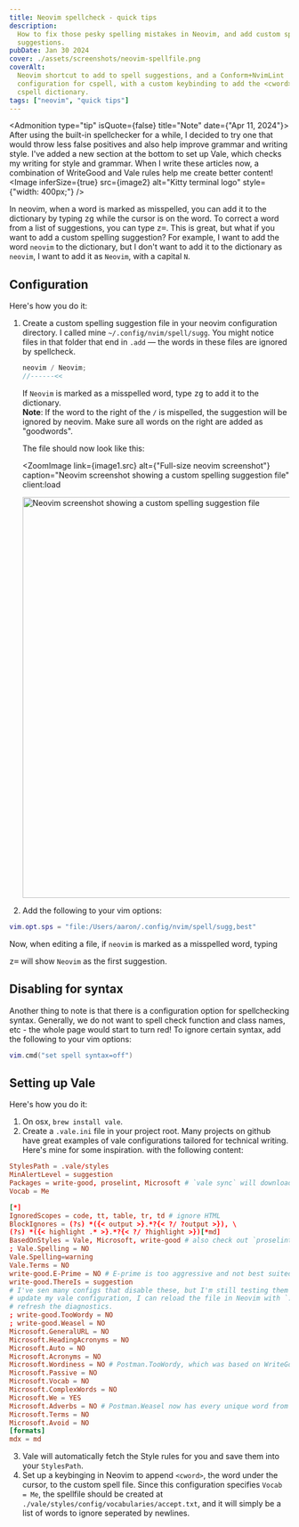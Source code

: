 ```yaml
---
title: Neovim spellcheck - quick tips
description:
  How to fix those pesky spelling mistakes in Neovim, and add custom spelling
  suggestions.
pubDate: Jan 30 2024
cover: ./assets/screenshots/neovim-spellfile.png
coverAlt:
  Neovim shortcut to add to spell suggestions, and a Conform+NvimLint
  configuration for cspell, with a custom keybinding to add the <cword> to the
  cspell dictionary.
tags: ["neovim", "quick tips"]
---
```



<Admonition type="tip" isQuote={false} title="Note" date={"Apr 11, 2024"}>
  After using the built-in spellchecker for a while, I decided to try one that
  would throw less false positives and also help improve grammar and writing
  style. I've added a new section at the bottom to set up Vale, which checks my
  writing for style and grammar. When I write these articles now, a combination
  of WriteGood and Vale rules help me create better content!
  <Fragment slot="image">
    <Image
      inferSize={true}
      src={image2}
      alt="Kitty terminal logo"
      style={"width: 400px;"}
    />
  </Fragment>
</Admonition>

In neovim, when a word is marked as misspelled, you can add it to the dictionary
by typing <kbd>zg</kbd> while the cursor is on the word. To correct a word from
a list of suggestions, you can type <kbd>z=</kbd>. This is great, but what if
you want to add a custom spelling suggestion? For example, I want to add the
word `neovim` to the dictionary, but I don't want to add it to the dictionary as
`neovim`, I want to add it as `Neovim`, with a capital `N`.

## Configuration

Here's how you do it:

1. Create a custom spelling suggestion file in your neovim configuration
   directory. I called mine `~/.config/nvim/spell/sugg`. You might notice files
   in that folder that end in `.add` — the words in these files are ignored by
   spellcheck.

   ```js annotate
   neovim / Neovim;
   //------<<
   ```

   If `Neovim` is marked as a misspelled word, type <kbd>zg</kbd> to add it to
   the dictionary. \
   **Note**: If the word to the right of the `/` is mispelled, the suggestion will
   be ignored by neovim. Make sure all words on the right are added as "goodwords".

   The file should now look like this:

   <ZoomImage
     link={image1.src}
     alt={"Full-size neovim screenshot"}
     caption="Neovim screenshot showing a custom spelling suggestion file"
     client:load
   >
     <Image
       src={image1}
       width="720"
       alt="Neovim screenshot showing a custom spelling suggestion file"
       class="m-0 max-h-full max-w-full"
     />
   </ZoomImage>

1. Add the following to your vim options:

```lua
vim.opt.sps = "file:/Users/aaron/.config/nvim/spell/sugg,best"
```

Now, when editing a file, if `neovim` is marked as a misspelled word, typing

<kbd>z=</kbd> will show `Neovim` as the first suggestion.

## Disabling for syntax

Another thing to note is that there is a configuration option for spellchecking
syntax. Generally, we do not want to spell check function and class names, etc -
the whole page would start to turn red! To ignore certain syntax, add the
following to your vim options:

```lua
vim.cmd("set spell syntax=off")
```

## Setting up Vale

Here's how you do it:

1. On osx, `brew install vale`.
2. Create a `.vale.ini` file in your project root. Many projects on github have
   great examples of vale configurations tailored for technical writing. Here's
   mine for some inspiration. with the following content:

```toml
StylesPath = .vale/styles
MinAlertLevel = suggestion
Packages = write-good, proselint, Microsoft # `vale sync` will download these packages for you.
Vocab = Me

[*]
IgnoredScopes = code, tt, table, tr, td # ignore HTML
BlockIgnores = (?s) *({< output >}.*?{< ?/ ?output >}), \
(?s) *({< highlight .* >}.*?{< ?/ ?highlight >})[*md]
BasedOnStyles = Vale, Microsoft, write-good # also check out `proselint`
; Vale.Spelling = NO
Vale.Spelling=warning
Vale.Terms = NO
write-good.E-Prime = NO # E-prime is too aggressive and not best suited for blog or tutorial writing.
write-good.ThereIs = suggestion
# I've sen many configs that disable these, but I'm still testing them out. If i
# update my vale configuration, I can reload the file in Neovim with `:e` to
# refresh the diagnostics.
; write-good.TooWordy = NO
; write-good.Weasel = NO
Microsoft.GeneralURL = NO
Microsoft.HeadingAcronyms = NO
Microsoft.Auto = NO
Microsoft.Acronyms = NO
Microsoft.Wordiness = NO # Postman.TooWordy, which was based on WriteGood, is better.
Microsoft.Passive = NO
Microsoft.Vocab = NO
Microsoft.ComplexWords = NO
Microsoft.We = YES
Microsoft.Adverbs = NO # Postman.Weasel now has every unique word from this added to it.
Microsoft.Terms = NO
Microsoft.Avoid = NO
[formats]
mdx = md
```

3. Vale will automatically fetch the Style rules for you and save them into your
   `StylesPath`.
4. Set up a keybinging in Neovim to append `<cword>`, the word under the cursor,
   to the custom spell file. Since this configuration specifies `Vocab = Me`,
   the spellfile should be created at
   `./vale/styles/config/vocabularies/accept.txt`, and it will simply be a list
   of words to ignore seperated by newlines.
